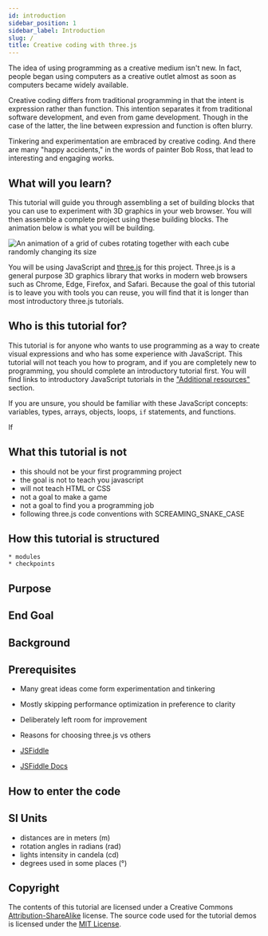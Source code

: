 ```yaml
---
id: introduction
sidebar_position: 1
sidebar_label: Introduction
slug: /
title: Creative coding with three.js
---
```


The idea of using programming as a creative medium isn't new. In fact, people
began using computers as a creative outlet almost as soon as computers became
widely available.

Creative coding differs from traditional programming in that the intent is
expression rather than function. This intention separates it from traditional
software development, and even from game development. Though in the case of the
latter, the line between expression and function is often blurry.

Tinkering and experimentation are embraced by creative coding. And there are
many "happy accidents," in the words of painter Bob Ross, that lead to
interesting and engaging works.

## What will you learn?

This tutorial will guide you through assembling a set of building blocks that
you can use to experiment with 3D graphics in your web browser. You will then
assemble a complete project using these building blocks. The animation below is
what you will be building.

![An animation of a grid of cubes rotating together with each cube randomly changing its size](./assets/finished-project.gif "What you will build in this tutorial")

You will be using JavaScript and [three.js](https://threejs.org/) for this
project. Three.js is a general purpose 3D graphics library that works in modern
web browsers such as Chrome, Edge, Firefox, and Safari. Because the goal of this
tutorial is to leave you with tools you can reuse, you will find that it is
longer than most introductory three.js tutorials.

## Who is this tutorial for?

This tutorial is for anyone who wants to use programming as a way to create
visual expressions and who has some experience with JavaScript. This tutorial
will not teach you how to program, and if you are completely new to programming,
you should complete an introductory tutorial first. You will find links to
introductory JavaScript tutorials in the
["Additional resources"](./wrapping-up/additional-resources.mdx)
section.

If you are unsure, you should be familiar with these JavaScript concepts:
variables, types, arrays, objects, loops, `if` statements, and functions.

If 

## What this tutorial is not

* this should not be your first programming project
* the goal is not to teach you javascript
* will not teach HTML or CSS
* not a goal to make a game
* not a goal to find you a programming job
* following three.js code conventions with SCREAMING_SNAKE_CASE

## How this tutorial is structured

    * modules
    * checkpoints

## Purpose

## End Goal

## Background

## Prerequisites

* Many great ideas come form experimentation and tinkering
* Mostly skipping performance optimization in preference to clarity
* Deliberately left room for improvement

* Reasons for choosing three.js vs others
* [JSFiddle](https://jsfiddle.net)
* [JSFiddle Docs](https://docs.jsfiddle.net)

## How to enter the code

## SI Units

* distances are in meters (m)
* rotation angles in radians (rad)
* lights intensity in candela (cd)
* degrees used in some places (&deg;)

## Copyright

The contents of this tutorial are licensed under a Creative Commons
[Attribution-ShareAlike](https://creativecommons.org/licenses/by-sa/4.0/)
license. The source code used for the tutorial demos is licensed under the
[MIT License](https://opensource.org/licenses/MIT).
